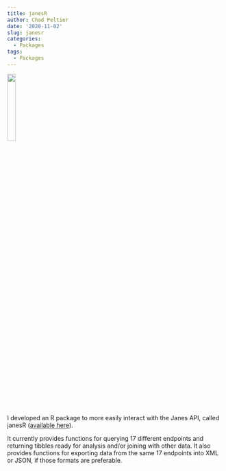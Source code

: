 ```yaml
---
title: janesR
author: Chad Peltier
date: '2020-11-02'
slug: janesr
categories:
  - Packages
tags:
  - Packages
---
```


![](/2020-11-02-janesr/index_files/hex-janesR2 (1).png){width=20% height=20% align="right"}

I developed an R package to more easily interact with the Janes API, called janesR ([available here](https://github.com/cgpeltier/janesR)). 

It currently provides functions for querying 17 different endpoints and returning tibbles ready for analysis and/or joining with other data. It also provides functions for exporting data from the same 17 endpoints into XML or JSON, if those formats are preferable. 






